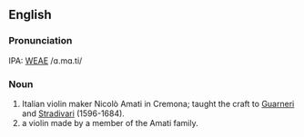 ==English==
===Pronunciation===
IPA: [[WEAE]] /ɑ.mɑ.ti/

===Noun===
#  Italian violin maker Nicolò Amati in Cremona; taught the craft to [[Guarneri]] and [[Stradivari]] (1596-1684).
# a violin made by a member of the Amati family.
<!-- material copied from Webster's Revised Unabridged Dictionary (1913) -->